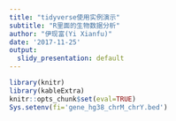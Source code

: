 ```yaml
---
title: "tidyverse使用实例演示"
subtitle: "R里面的生物数据分析"
author: "伊现富(Yi Xianfu)"
date: '2017-11-25'
output:
  slidy_presentation: default
---
```


```r
library(knitr)
library(kableExtra)
knitr::opts_chunk$set(eval=TRUE)
Sys.setenv(fi='gene_hg38_chrM_chrY.bed')
```
